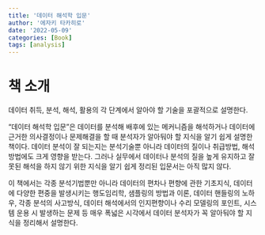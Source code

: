 ```yaml
---
title: '데이터 해석학 입문'
author: '에자키 타카히로'
date: '2022-05-09'
categories: [Book]
tags: [analysis]
---
```


# 책 소개

데이터 취득, 분석, 해석, 활용의 각 단계에서 알아야 할 기술을 포괄적으로 설명한다.

"데이터 해석학 입문"은 데이터를 분석해 배후에 있는 메커니즘을 해석하거나 데이터에 근거한 의사결정이나 문제해결을 할 때 분석자가 알아둬야 할 지식을 알기 쉽게 설명한 책이다. 데이터 분석이 잘 되는지는 분석기술뿐 아니라 데이터의 질이나 취급방법, 해석방법에도 크게 영향을 받는다. 그러나 실무에서 데이터나 분석의 질을 높게 유지하고 잘못된 해석을 하지 않기 위한 지식을 알기 쉽게 정리된 입문서는 아직 많지 않다.

이 책에서는 각종 분석기법뿐만 아니라 데이터의 편차나 편향에 관한 기초지식, 데이터에 다양한 편중을 발생시키는 행도임리학, 샘플링의 방법과 이론, 데이터 핸들링의 노하우, 각종 분석의 사고방식, 데이터 해석에서의 인지편향이나 수리 모델링의 포인트, 시스템 운용 시 발생하는 문제 등 매우 폭넓은 시각에서 데이터 분석자가 꼭 알아둬야 할 지식을 정리해서 설명한다.
